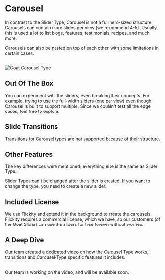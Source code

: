 

# Carousel

In contrast to the Slider Type, Carousel is not a full hero-sized structure. Carousels can contain more slides per view (we recommend 4-5). Usually, this is used a lot to list blogs, features, testimonials, recipes, and much more.

Carousels can also be nested on top of each other, with some limitations in certain cases.

<br /> 
<Image 
    src="/mdx/carousel-type.png" 
    alt="Goat Carousel Type" 
    width={800} 
    height={400} 
/>

## Out Of The Box
You can experiment with the sliders, even breaking their concepts. For example, trying to use the full-width sliders (one per view) even though Carousel is built to support multiple. Since we couldn't test all the edge cases, feel free to explore.

## Slide Transitions
Transitions for Carousel types are not supported because of their structure.

## Other Features
The key differences were mentioned; everything else is the same as Slider Type.

<Callout>
    Slider Types can't be changed after the slider is created. If you want to change the type, you need to create a new slider.
</Callout>


## Included License
We use Flickity and extend it in the background to create the carousels. Flickity requires a commercial license, which we have, so our customers (of the Goat Slider) can use the sliders for free forever without worries.

## A Deep Dive
Our team created a dedicated video on how the Carousel Type works, transitions and Carousel-Type specific features it includes.

<LoomEmbed url="https://www.youtube.com/embed/sWRUzxINCoA?si=h-Cr9oGrFP317PQH" title="" />
<br />
<Callout type='info'>
    Our team is working on the video, and will be available soon.
</Callout>